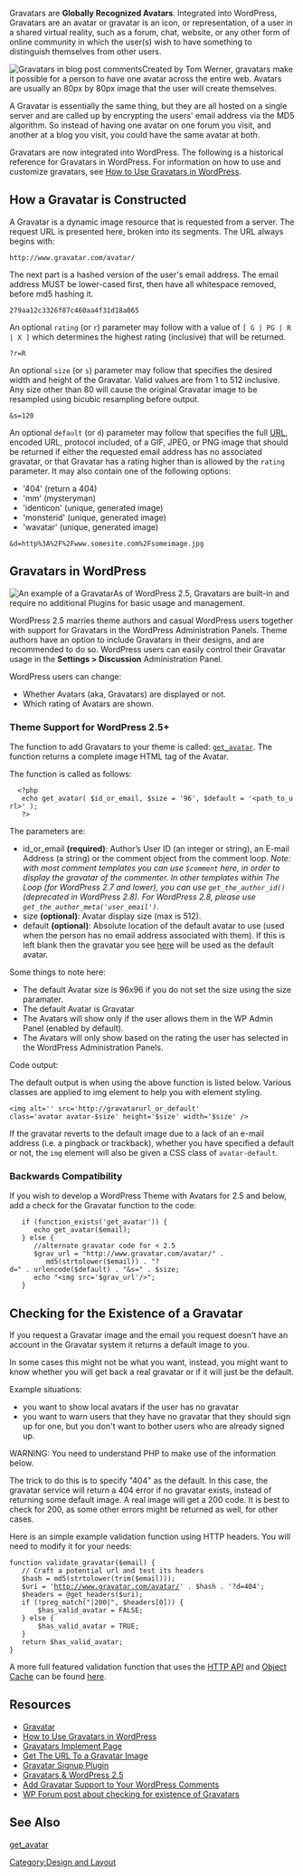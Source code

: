{{Languages|
{{en|Using Gravatars}}
{{ja|Gravatar の使い方}}
{{pt-br|Usando o Gravatar}}
{{zh-tw|使用Gravatar}}
}}

Gravatars are '''Globally Recognized Avatars'''.  Integrated into WordPress, Gravatars are an avatar or gravatar is an icon, or representation, of a user in a shared virtual reality, such as a forum, chat, website, or any other form of online community in which the user(s) wish to have something to distinguish themselves from other users. 

[[Image:gravatars-in-comments.png|frame|right|Gravatars in blog post comments]]Created by Tom Werner, gravatars make it possible for a person to have one avatar across the entire web. Avatars are usually an 80px by 80px image that the user will create themselves.  

A Gravatar is essentially the same thing, but they are all hosted on a single server and are called up by encrypting the users' email address via the MD5 algorithm.  So instead of having one avatar on one forum you visit, and another at a blog you visit, you could have the same avatar at both.

Gravatars are now integrated into WordPress. The following is a historical reference for Gravatars in WordPress. For information on how to use and customize gravatars, see [[How to Use Gravatars in WordPress]].

==How a Gravatar is Constructed==
A Gravatar is a dynamic image resource that is requested from a server. The request URL is presented here, broken into its segments. The URL always begins with:

 <nowiki>http://www.gravatar.com/avatar/</nowiki>

The next part is a hashed version of the user's email address. The email address MUST be lower-cased first, then have all whitespace removed, before md5 hashing it.

 279aa12c3326f87c460aa4f31d18a065

An optional <tt>rating</tt> (or <tt>r</tt>) parameter may follow with a value of <tt>[ G | PG | R | X ]</tt> which determines the highest rating (inclusive) that will be returned.

 ?r=R

An optional <tt>size</tt> (or <tt>s</tt>) parameter may follow that specifies the desired width and height of the Gravatar. Valid values are from 1 to 512 inclusive. Any size other than 80 will cause the original Gravatar image to be resampled using bicubic resampling before output.

 &s=120

An optional <tt>default</tt> (or <tt>d</tt>) parameter may follow that specifies the full [[Glossary#URL|URL]], encoded URL, protocol included, of a GIF, JPEG, or PNG image that should be returned if either the requested email address has no associated gravatar, or that Gravatar has a rating higher than is allowed by the <tt>rating</tt> parameter. It may also contain one of the following options:

* '404' (return a 404)
* 'mm' (mysteryman)
* 'identicon' (unique, generated image)
* 'monsterid' (unique, generated image)
* 'wavatar' (unique, generated image)

 &d=http%3A%2F%2Fwww.somesite.com%2Fsomeimage.jpg

== Gravatars in WordPress ==
[[Image:gravatarCWE.gif|frame|right|An example of a Gravatar]]As of WordPress 2.5, Gravatars are built-in and require no additional Plugins for basic usage and management.

WordPress 2.5 marries theme authors and casual WordPress users together with support for Gravatars in the WordPress Administration Panels. Theme authors have an option to include Gravatars in their designs, and are recommended to do so. WordPress users can easily control their Gravatar usage in the '''Settings > Discussion''' Administration Panel.

WordPress users can change:
* Whether Avatars (aka, Gravatars) are displayed or not.
* Which rating of Avatars are shown.

=== Theme Support for WordPress 2.5+ ===
The function to add Gravatars to your theme is called: <code>[[Function_Reference/get_avatar|get_avatar]]</code>. The function returns a complete image HTML tag of the Avatar.

The function is called as follows:
   <nowiki><?php 
   echo get_avatar( $id_or_email, $size = '96', $default = '<path_to_url>' ); 
   ?></nowiki>

The parameters are:
* id_or_email '''(required)''': Author’s User ID (an integer or string), an E-mail Address (a string) or the comment object from the comment loop. ''Note: with most comment templates you can use <code>$comment</code> here, in order to display the gravatar of the commenter. In other templates within The Loop (for WordPress 2.7 and lower), you can use <code>get_the_author_id()</code> (deprecated in WordPress 2.8). For WordPress 2.8, please use <code>get_the_author_meta('user_email')</code>''.
* size '''(optional)''': Avatar display size (max is 512).
* default '''(optional)''': Absolute location of the default avatar to use (used when the person has no email address associated with them). If this is left blank then the gravatar you see [http://www.gravatar.com/avatar/ad516503a11cd5ca435acc9bb6523536 here] will be used as the default avatar.

Some things to note here:
* The default Avatar size is 96x96 if you do not set the size using the size paramater.
* The default Avatar is Gravatar
* The Avatars will show only if the user allows them in the WP Admin Panel (enabled by default).
* The Avatars will only show based on the rating the user has selected in the WordPress Administration Panels.

Code output:

The default output is when using the above function is listed below. Various classes are applied to img element to help you with element styling.

<pre>
<img alt='' src='http://gravatarurl_or_default'
class='avatar avatar-$size' height='$size' width='$size' />
</pre>

If the gravatar reverts to the default image due to a lack of an e-mail address (i.e. a pingback or trackback), whether you have specified a default or not, the <code>img</code> element will also be given a CSS class of <code>avatar-default</code>.

=== Backwards Compatibility ===

If you wish to develop a WordPress Theme with Avatars for 2.5 and below, add a check for the Gravatar function to the code: 

    <nowiki>if (function_exists('get_avatar')) {
      echo get_avatar($email);
   } else {
      //alternate gravatar code for < 2.5
      $grav_url = "http://www.gravatar.com/avatar/" . 
         md5(strtolower($email)) . "?d=" . urlencode($default) . "&s=" . $size;
      echo "<img src='$grav_url'/>";
   }</nowiki>

==Checking for the Existence of a Gravatar==
If you request a Gravatar image and the email you request doesn't have an account in the Gravatar system it returns a default image to you. 

In some cases this might not be what you want, instead, you might want to know whether you will get back a real gravatar or if it will just be the default.

Example situations:
* you want to show local avatars if the user has no gravatar
* you want to warn users that they have no gravatar that they should sign up for one, but you don't want to bother users who are already signed up. 

WARNING: You need to understand PHP to make use of the information below.

The trick to do this is to specify "404" as the default. In this case, the gravatar service will return a 404 error if no gravatar exists, instead of returning some default image. A real image will get a 200 code. It is best to check for 200, as some other errors might be returned as well, for other cases.

Here is an simple example validation function using HTTP headers. You will need to modify it for your needs:

 function validate_gravatar($email) {
 	// Craft a potential url and test its headers
 	$hash = md5(strtolower(trim($email)));
 	$uri = 'http://www.gravatar.com/avatar/' . $hash . '?d=404';
 	$headers = @get_headers($uri);
 	if (!preg_match("|200|", $headers[0])) {
 		$has_valid_avatar = FALSE;
 	} else {
 		$has_valid_avatar = TRUE;
 	}
 	return $has_valid_avatar;
 }

A more full featured validation function that uses the [[HTTP API]] and [[Class_Reference/WP_Object_Cache|Object Cache]] can be found [https://gist.github.com/justinph/5197810 here].

==Resources==

* [http://www.gravatar.com/ Gravatar]
* [[How to Use Gravatars in WordPress]]
* [http://www.gravatar.com/implement.php Gravatars Implement Page]
* [http://wpsites.net/wordpress-tips/how-to-get-the-url-to-a-gravatar-image/ Get The URL To a Gravatar Image]
* [http://txfx.net/code/wordpress/gravatar-signup/ Gravatar Signup Plugin]
* [http://weblogtoolscollection.com/archives/2008/03/03/gravatars-and-wordpress-25/ Gravatars & WordPress 2.5]
* [http://www.themelab.com/2008/05/09/add-gravatar-support-to-your-wordpress-comments/ Add Gravatar Support to Your WordPress Comments]
* [http://wordpress.org/support/topic/190660?replies=13 WP Forum post about checking for existence of Gravatars]

==See Also==
[[Function_Reference/get_avatar|get_avatar]]

[[Category:Design and Layout]]